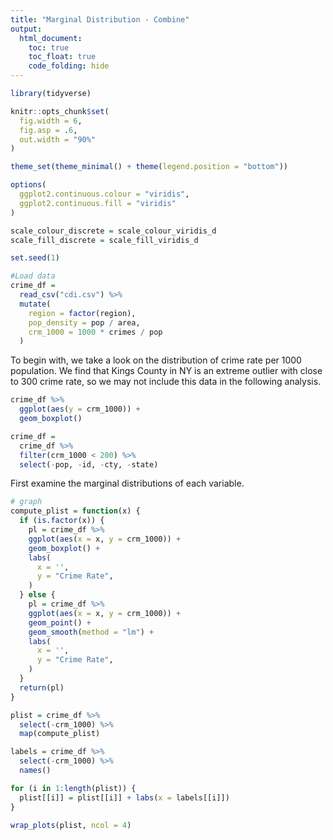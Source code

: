 ```yaml
---
title: "Marginal Distribution - Combine"
output: 
  html_document:
    toc: true
    toc_float: true
    code_folding: hide
---
```


```r
library(tidyverse)

knitr::opts_chunk$set(
  fig.width = 6,
  fig.asp = .6,
  out.width = "90%"
)

theme_set(theme_minimal() + theme(legend.position = "bottom"))

options(
  ggplot2.continuous.colour = "viridis",
  ggplot2.continuous.fill = "viridis"
)

scale_colour_discrete = scale_colour_viridis_d
scale_fill_discrete = scale_fill_viridis_d

set.seed(1)
```


```r
#Load data
crime_df = 
  read_csv("cdi.csv") %>% 
  mutate(
    region = factor(region),
    pop_density = pop / area,
    crm_1000 = 1000 * crimes / pop
  )
```

To begin with, we take a look on the distribution of crime rate per 1000 population. We find that Kings County in NY is an extreme outlier with close to 300 crime rate, so we may not include this data in the following analysis.

```r
crime_df %>% 
  ggplot(aes(y = crm_1000)) +
  geom_boxplot()

crime_df =
  crime_df %>% 
  filter(crm_1000 < 200) %>%
  select(-pop, -id, -cty, -state)
```

First examine the marginal distributions of each variable.

```r
# graph
compute_plist = function(x) {
  if (is.factor(x)) {
    pl = crime_df %>% 
    ggplot(aes(x = x, y = crm_1000)) +
    geom_boxplot() +
    labs(
      x = '',
      y = "Crime Rate",
    )
  } else {
    pl = crime_df %>% 
    ggplot(aes(x = x, y = crm_1000)) +
    geom_point() +
    geom_smooth(method = "lm") +
    labs(
      x = '',
      y = "Crime Rate",
    )
  }
  return(pl)
}

plist = crime_df %>%
  select(-crm_1000) %>%
  map(compute_plist)

labels = crime_df %>%
  select(-crm_1000) %>%
  names()

for (i in 1:length(plist)) {
  plist[[i]] = plist[[i]] + labs(x = labels[[i]])
}

wrap_plots(plist, ncol = 4)
```

